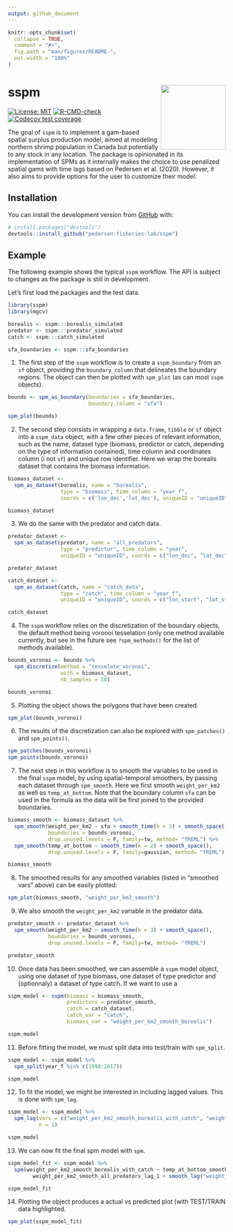 ```yaml
---
output: github_document
---
```


<!-- README.md is generated from README.Rmd. Please edit that file -->

```r
knitr::opts_chunk$set(
  collapse = TRUE,
  comment = "#>",
  fig.path = "man/figures/README-",
  out.width = "100%"
)
```

# sspm <img src='man/figures/logo.png' align="right" height="150" />

<!-- badges: start -->
[![License: MIT](https://img.shields.io/badge/License-MIT-yellow.svg)](https://opensource.org/licenses/MIT/)
[![R-CMD-check](https://github.com/pedersen-fisheries-lab/sspm/workflows/R-CMD-check/badge.svg)](https://github.com/pedersen-fisheries-lab/sspm/actions)
[![Codecov test coverage](https://codecov.io/gh/pedersen-fisheries-lab/sspm/branch/main/graph/badge.svg)](https://codecov.io/gh/pedersen-fisheries-lab/sspm?branch=main)
<!-- [![Downloads](https://cranlogs.r-pkg.org/badges/sspm?color=brightgreen)](https://CRAN.R-project.org/package=sspm/)
[![Latest Release](https://img.shields.io/github/v/release/pedersen-fisheries-lab/sspm?label=Latest%20Release)](https://github.com/pedersen-fisheries-lab/sspm/releases/latest)
[![CRAN Version](https://img.shields.io/cran/v/sspm?label=CRAN%20Version)](https://CRAN.R-project.org/package=sspm)
[![GitHub Version](https://img.shields.io/github/r-package/v/pedersen-fisheries-lab/sspm?label=GitHub%20Version)](https://github.com/pedersen-fisheries-lab/sspm/blob/dev/DESCRIPTION) -->
<!-- badges: end -->

The goal of `sspm` is to implement a gam-based spatial surplus production model, aimed at modeling northern shrimp population in Canada but potentially to any stock in any location. The package is opinionated in its implementation of SPMs as it internally makes the choice to use penalized spatial gams with time lags  based on Pedersen et al. (2020). However, it also aims to provide options for the user to customize their model.

## Installation

<!-- You can install the released version of sspm from [CRAN](https://CRAN.R-project.org) with: -->
<!-- ``` r -->
<!-- install.packages("sspm") -->
<!-- ``` -->

You can install the development version from [GitHub](https://github.com/) with:

``` r
# install.packages("devtools")
devtools::install_github("pedersen-fisheries-lab/sspm")
```

## Example

The following example shows the typical `sspm` workflow. The API is subject to changes as the package is still in development.

Let's first load the packages and the test data.

```r
library(sspm)
library(mgcv)

borealis <- sspm:::borealis_simulated
predator <- sspm:::predator_simulated
catch <- sspm:::catch_simulated

sfa_boundaries <- sspm:::sfa_boundaries
```

1. The first step of the `sspm` workflow is to create a `sspm_boundary` from an `sf` object, providing the `boundary_column` that delineates the boundary regions. The object can then be plotted with `spm_plot` (as can most `sspm` objects). 

```r
bounds <- spm_as_boundary(boundaries = sfa_boundaries, 
                          boundary_column = "sfa")

spm_plot(bounds)
```

2. The second step consists in wrapping a `data.frame`, `tibble` or `sf` object into a `sspm_data` object, with a few other pieces of relevant information, such as the name, dataset type (biomass, predictor or catch, depending on the type of information contained), time column and coordinates column (i not `sf`) and unique row identifier. Here we wrap the borealis dataset that contains the biomass information.

```r
biomass_dataset <- 
  spm_as_dataset(borealis, name = "borealis", 
                 type = "biomass", time_column = "year_f",
                 coords = c('lon_dec','lat_dec'), uniqueID = "uniqueID")

biomass_dataset
```

3. We do the same with the predator and catch data.

```r
predator_dataset <- 
  spm_as_dataset(predator, name = "all_predators", 
                 type = "predictor", time_column = "year",
                 uniqueID = "uniqueID", coords = c("lon_dec", "lat_dec"))

predator_dataset

catch_dataset <- 
  spm_as_dataset(catch, name = "catch_data", 
                 type = "catch", time_column = "year_f", 
                 uniqueID = "uniqueID", coords = c("lon_start", "lat_start"))

catch_dataset
```

4. The `sspm` workflow relies on the discretization of the boundary objects, the default method being voronoi tesselation (only one method available currently, but see in the future see `?spm_methods()` for the list of methods available).

```r
bounds_voronoi <- bounds %>% 
  spm_discretize(method = "tesselate_voronoi",
                 with = biomass_dataset, 
                 nb_samples = 10)

bounds_voronoi
```

5. Plotting the object shows the polygons that have been created.

```r
spm_plot(bounds_voronoi)
```

6. The results of the discretization can also be explored with `spm_patches()` and `spm_points()`.

```r
spm_patches(bounds_voronoi)
spm_points(bounds_voronoi)
```

7. The next step in this workflow is to smooth the variables to be used in the final `sspm` model, by using spatial-temporal smoothers, by passing each dataset through `spm_smooth`. Here we first smooth `weight_per_km2` as well as `temp_at_bottom`. Note that the boundary column `sfa` can be used in the formula as the data will be first joined to the provided boundaries.

```r
biomass_smooth <- biomass_dataset %>%  
  spm_smooth(weight_per_km2 ~ sfa + smooth_time(k = 3) + smooth_space(),
             boundaries = bounds_voronoi,
             drop.unused.levels = F, family=tw, method= "fREML") %>% 
  spm_smooth(temp_at_bottom ~ smooth_time(k = 2) + smooth_space(),
             drop.unused.levels = F, family=gaussian, method= "fREML")

biomass_smooth
```

8. The smoothed results for any smoothed variables (listed in "smoothed vars" above) can be easily plotted:

```r
spm_plot(biomass_smooth, "weight_per_km2_smooth")
```

9. We also smooth the `weight_per_km2` variable in the predator data.

```r
predator_smooth <- predator_dataset %>%  
  spm_smooth(weight_per_km2 ~ smooth_time(k = 3) + smooth_space(),
             boundaries = bounds_voronoi,
             drop.unused.levels = F, family=tw, method= "fREML")

predator_smooth
```

10. Once data has been smoothed, we can assemble a `sspm` model object, using one dataset of type biomass, one dataset of type predictor and (optionnaly) a dataset of type catch. If we want to use a 

```r
sspm_model <- sspm(biomass = biomass_smooth, 
                   predictors = predator_smooth, 
                   catch = catch_dataset, 
                   catch_var = "catch", 
                   biomass_var = "weight_per_km2_smooth_borealis")

sspm_model
```

11. Before fitting the model, we must split data into test/train with `spm_split`.

```r
sspm_model <- sspm_model %>% 
  spm_split(year_f %in% c(1990:2017))

sspm_model
```

12. To fit the model, we might be interested in including lagged values. This is done with `spm_lag`.

```r
sspm_model <- sspm_model %>% 
  spm_lag(vars = c("weight_per_km2_smooth_borealis_with_catch", "weight_per_km2_smooth_all_predators"), 
          n = 1)

sspm_model
```

13. We can now fit the final spm model with `spm`. 

```r
sspm_model_fit <- sspm_model %>% 
  spm(weight_per_km2_smooth_borealis_with_catch ~ temp_at_bottom_smooth + 
        weight_per_km2_smooth_all_predators_lag_1 + smooth_lag("weight_per_km2_smooth_borealis_with_catch"))

sspm_model_fit
```

14. Plotting the object produces a actual vs predicted plot (with TEST/TRAIN data highlighted.

```r
spm_plot(sspm_model_fit)
```
